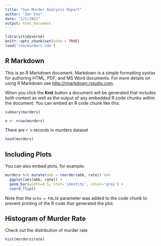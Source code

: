 ```yaml
---
title: "Gun Murder Analysis Report"
author: "Zen Foo"
date: "2/2/2021"
output: html_document
---
```


```r
library(tidyverse)
knitr::opts_chunk$set(echo = TRUE)
load('rda/murders.rda')
```


## R Markdown

This is an R Markdown document. Markdown is a simple formatting syntax for authoring HTML, PDF, and MS Word documents. For more details on using R Markdown see <http://rmarkdown.rstudio.com>.

When you click the **Knit** button a document will be generated that includes both content as well as the output of any embedded R code chunks within the document. You can embed an R code chunk like this:

```r
summary(murders)
```
```r
n <- nrow(murders)

```
There are `r n` records in murders dataset


```r
head(murders)
```

## Including Plots

You can also embed plots, for example:

```r
murders %>% mutate(abb = reorder(abb, rate)) %>%
  ggplot(aes(abb, rate)) +
  geom_bar(width=0.5, stat='identity', color='grey') +
  coord_flip()
```

Note that the `echo = FALSE` parameter was added to the code chunk to prevent printing of the R code that generated the plot.

## Histogram of Murder Rate
Check out the distribution of murder rate
```r
hist(murders$rate)

```

